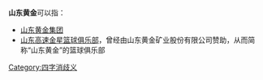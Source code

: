 '''山东黄金'''可以指：
* [[山东黄金集团|山东黄金集团]]
* [[山东高速金星篮球俱乐部|山东高速金星篮球俱乐部]]，曾经由山东黄金矿业股份有限公司赞助，从而简称“山东黄金”的篮球俱乐部

{{disambig}}
[[Category:四字消歧义|Category:四字消歧义]]